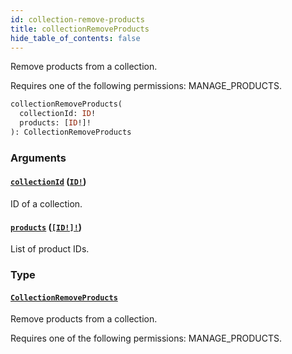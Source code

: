 ```yaml
---
id: collection-remove-products
title: collectionRemoveProducts
hide_table_of_contents: false
---
```


Remove products from a collection.

Requires one of the following permissions: MANAGE_PRODUCTS.

```graphql
collectionRemoveProducts(
  collectionId: ID!
  products: [ID!]!
): CollectionRemoveProducts
```

### Arguments

#### [`collectionId`](#) ([`ID!`](../../../developer/api-reference/scalars/id))

ID of a collection.

#### [`products`](#) ([`[ID!]!`](../../../developer/api-reference/scalars/id))

List of product IDs.

### Type

#### [`CollectionRemoveProducts`](../../../developer/api-reference/objects/collection-remove-products)

Remove products from a collection.

Requires one of the following permissions: MANAGE_PRODUCTS.
